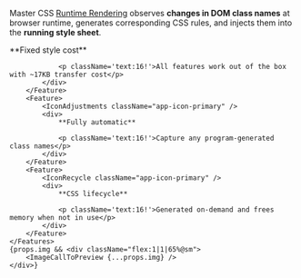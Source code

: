 
Master CSS [Runtime Rendering](/guide/rendering-modes/runtime-rendering) observes **changes in DOM class names** at browser runtime, generates corresponding CSS rules, and injects them into the **running style sheet**.
<div className="flex flex:wrap@<sm gap:12x my:14x">
    <Features className={clsx(props.img ? 'w:35%@sm' : 'grid-cols:3@sm')}>
        <Feature>
            <IconWorldDownload className="app-icon-primary" />
            <div>
                **Fixed style cost**

                <p className='text:16!'>All features work out of the box with ~17KB transfer cost</p>
            </div>
        </Feature>
        <Feature>
            <IconAdjustments className="app-icon-primary" />
            <div>
                **Fully automatic**

                <p className='text:16!'>Capture any program-generated class names</p>
            </div>
        </Feature>
        <Feature>
            <IconRecycle className="app-icon-primary" />
            <div>
                **CSS lifecycle**

                <p className='text:16!'>Generated on-demand and frees memory when not in use</p>
            </div>
        </Feature>
    </Features>
    {props.img && <div className="flex:1|1|65%@sm">
        <ImageCallToPreview {...props.img} />
    </div>}
</div>